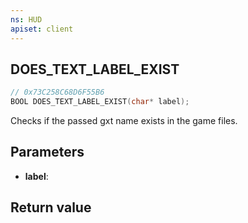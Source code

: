 ```yaml
---
ns: HUD
apiset: client
---
```

## DOES_TEXT_LABEL_EXIST

```c
// 0x73C258C68D6F55B6
BOOL DOES_TEXT_LABEL_EXIST(char* label);
```

Checks if the passed gxt name exists in the game files.

## Parameters
* **label**:

## Return value